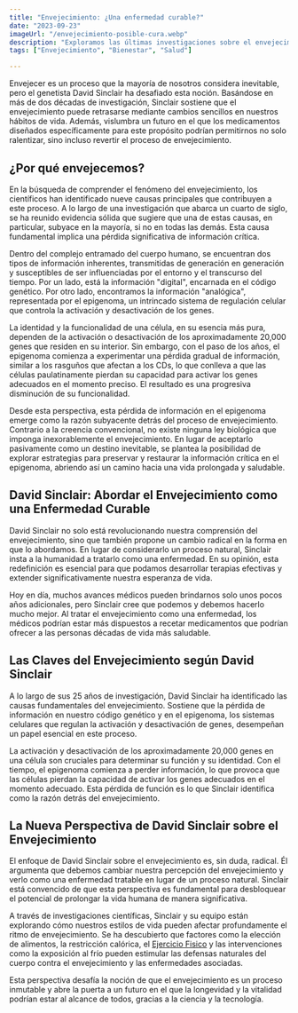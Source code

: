 ```yaml
---
title: "Envejecimiento: ¿Una enfermedad curable?"
date: "2023-09-23"
imageUrl: "/envejecimiento-posible-cura.webp"
description: "Exploramos las últimas investigaciones sobre el envejecimiento y las posibles curas en el horizonte. Desde avances científicos hasta hábitos de vida, descubre cómo estamos acercándonos a la posibilidad de envejecer de manera más saludable."
tags: ["Envejecimiento", "Bienestar", "Salud"]

---
```


<CustomImage
  src="https://raw.githubusercontent.com/sebiten/posts/main/images/envejecimiento-posible-cura.webp"
  alt="Envejecimiento: ¿Una enfermedad curable?"
/>

Envejecer es un proceso que la mayoría de nosotros considera inevitable, pero el genetista David Sinclair ha desafiado esta noción. Basándose en más de dos décadas de investigación, Sinclair sostiene que el envejecimiento puede retrasarse mediante cambios sencillos en nuestros hábitos de vida. Además, vislumbra un futuro en el que los medicamentos diseñados específicamente para este propósito podrían permitirnos no solo ralentizar, sino incluso revertir el proceso de envejecimiento.

## ¿Por qué envejecemos?

En la búsqueda de comprender el fenómeno del envejecimiento, los científicos han identificado nueve causas principales que contribuyen a este proceso. A lo largo de una investigación que abarca un cuarto de siglo, se ha reunido evidencia sólida que sugiere que una de estas causas, en particular, subyace en la mayoría, si no en todas las demás. Esta causa fundamental implica una pérdida significativa de información crítica.

Dentro del complejo entramado del cuerpo humano, se encuentran dos tipos de información inherentes, transmitidas de generación en generación y susceptibles de ser influenciadas por el entorno y el transcurso del tiempo. Por un lado, está la información "digital", encarnada en el código genético. Por otro lado, encontramos la información "analógica", representada por el epigenoma, un intrincado sistema de regulación celular que controla la activación y desactivación de los genes.

La identidad y la funcionalidad de una célula, en su esencia más pura, dependen de la activación o desactivación de los aproximadamente 20,000 genes que residen en su interior. Sin embargo, con el paso de los años, el epigenoma comienza a experimentar una pérdida gradual de información, similar a los rasguños que afectan a los CDs, lo que conlleva a que las células paulatinamente pierdan su capacidad para activar los genes adecuados en el momento preciso. El resultado es una progresiva disminución de su funcionalidad.

Desde esta perspectiva, esta pérdida de información en el epigenoma emerge como la razón subyacente detrás del proceso de envejecimiento. Contrario a la creencia convencional, no existe ninguna ley biológica que imponga inexorablemente el envejecimiento. En lugar de aceptarlo pasivamente como un destino inevitable, se plantea la posibilidad de explorar estrategias para preservar y restaurar la información crítica en el epigenoma, abriendo así un camino hacia una vida prolongada y saludable.

## David Sinclair: Abordar el Envejecimiento como una Enfermedad Curable

David Sinclair no solo está revolucionando nuestra comprensión del envejecimiento, sino que también propone un cambio radical en la forma en que lo abordamos. En lugar de considerarlo un proceso natural, Sinclair insta a la humanidad a tratarlo como una enfermedad. En su opinión, esta redefinición es esencial para que podamos desarrollar terapias efectivas y extender significativamente nuestra esperanza de vida.

Hoy en día, muchos avances médicos pueden brindarnos solo unos pocos años adicionales, pero Sinclair cree que podemos y debemos hacerlo mucho mejor. Al tratar el envejecimiento como una enfermedad, los médicos podrían estar más dispuestos a recetar medicamentos que podrían ofrecer a las personas décadas de vida más saludable.

## Las Claves del Envejecimiento según David Sinclair

A lo largo de sus 25 años de investigación, David Sinclair ha identificado las causas fundamentales del envejecimiento. Sostiene que la pérdida de información en nuestro código genético y en el epigenoma, los sistemas celulares que regulan la activación y desactivación de genes, desempeñan un papel esencial en este proceso.

La activación y desactivación de los aproximadamente 20,000 genes en una célula son cruciales para determinar su función y su identidad. Con el tiempo, el epigenoma comienza a perder información, lo que provoca que las células pierdan la capacidad de activar los genes adecuados en el momento adecuado. Esta pérdida de función es lo que Sinclair identifica como la razón detrás del envejecimiento.

## La Nueva Perspectiva de David Sinclair sobre el Envejecimiento

El enfoque de David Sinclair sobre el envejecimiento es, sin duda, radical. Él argumenta que debemos cambiar nuestra percepción del envejecimiento y verlo como una enfermedad tratable en lugar de un proceso natural. Sinclair está convencido de que esta perspectiva es fundamental para desbloquear el potencial de prolongar la vida humana de manera significativa.

A través de investigaciones científicas, Sinclair y su equipo están explorando cómo nuestros estilos de vida pueden afectar profundamente el ritmo de envejecimiento. Se ha descubierto que factores como la elección de alimentos, la restricción calórica, el [Ejercicio Fisico](https://abelardo.blog/posts/futuro-saludable) y las intervenciones como la exposición al frío pueden estimular las defensas naturales del cuerpo contra el envejecimiento y las enfermedades asociadas. 

Esta perspectiva desafía la noción de que el envejecimiento es un proceso inmutable y abre la puerta a un futuro en el que la longevidad y la vitalidad podrían estar al alcance de todos, gracias a la ciencia y la tecnología.

<RandomLinks/>
